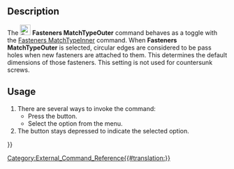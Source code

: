 <languages/>
<translate>

<!--T:1-->
{{Docnav
|[[Fasteners_MatchTypeInner|MatchTypeInner]]
|[[Fasteners_BOM|BOM]]
|[[Fasteners_Workbench|Fasteners]]
|IconL=Fasteners_MatchTypeInner.svg
|IconR=Fasteners_BOM.svg
|IconC=Fasteners_workbench_icon.svg
}}

<!--T:2-->
{{GuiCommand
|Name=Fasteners MatchTypeOuter
|MenuLocation=Fasteners → Match for pass hole
|Workbenches=[[Fasteners_Workbench|Fasteners]]
|SeeAlso=[[Fasteners_MatchTypeInner|Fasteners MatchTypeInner]]
}}

==Description== <!--T:3-->

<!--T:4-->
The [[Image:Fasteners_MatchTypeOuter.svg|24px]] '''Fasteners MatchTypeOuter''' command behaves as a toggle with the [[Fasteners_MatchTypeInner|Fasteners MatchTypeInner]] command. When '''Fasteners MatchTypeOuter''' is selected, circular edges are considered to be pass holes when new fasteners are attached to them. This determines the default dimensions of those fasteners. This setting is not used for countersunk screws.

==Usage== <!--T:5-->

<!--T:6-->
# There are several ways to invoke the command:
#* Press the {{Button|[[Image:Fasteners_MatchTypeOuter.svg|16px]] [[Fasteners_MatchTypeOuter|Match for pass hole]]}} button.
#* Select the {{MenuCommand|Fasteners → [[Image:Fasteners_MatchTypeOuter.svg|16px]] Match for pass hole}} option from the menu.
# The button stays depressed to indicate the selected option.


<!--T:7-->
{{Docnav
|[[Fasteners_MatchTypeInner|MatchTypeInner]]
|[[Fasteners_BOM|BOM]]
|[[Fasteners_Workbench|Fasteners]]
|IconL=Fasteners_MatchTypeInner.svg
|IconR=Fasteners_BOM.svg
|IconC=Fasteners_workbench_icon.svg
}}

</translate>
[[Category:External_Command_Reference{{#translation:}}]]
{{Fasteners_Tools_navi{{#translation:}}}}